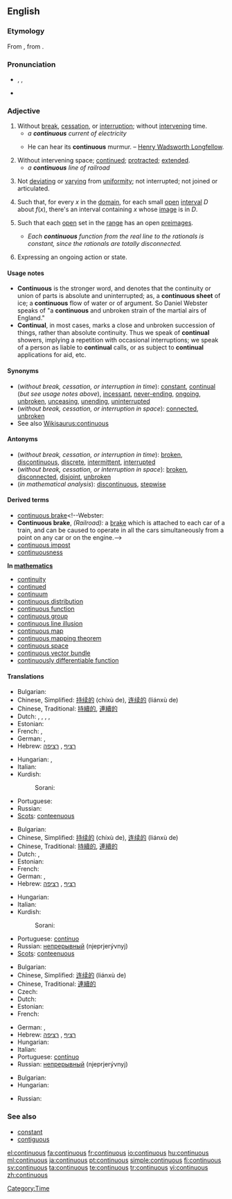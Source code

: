 {{wikipedia|Continuity}}
==English==

===Etymology===
From {{etyl|la}} {{term|lang=la|continuus}}, from {{term|lang=la|continere||to hold together}}.

===Pronunciation===
* {{enPR|kən-tĭnʹyo͞o-əs}}, {{IPA|/kənˈtɪnjuəs/}}, {{SAMPA|/k@n"tInju@s/}}
* {{audio|en-us-continuous.ogg|Audio (US)}}

===Adjective===
{{en-adj|-}}

# Without [[break]], [[cessation]], or [[interruption]]; without [[intervene|intervening]] time.
#* ''a '''continuous''' current of electricity''
#* {{rfdate}} He can hear its '''continuous''' murmur. – [[w:Henry Wadsworth Longfellow|Henry Wadsworth Longfellow]].
# Without intervening space; [[continue]]d; [[protract]]ed; [[extend]]ed.
#* ''a '''continuous''' line of railroad''
# {{botany}} Not [[deviate|deviating]] or [[vary]]ing from [[uniformity]]; not interrupted; not joined or articulated.
# {{analysis|of a [[function]]}} Such that, for every <math>x</math> in the [[domain]], for each small [[open]] [[interval]] <math>D</math> about <math>f(x)</math>, there's an interval containing <math>x</math> whose [[image]] is in <math>D</math>.
# {{mathematics|more generally|of a function}} Such that each [[open]] set in the [[range]] has an open [[preimages]].
#* ''Each '''continuous''' function from the real line to the rationals is constant, since the rationals are totally disconnected.''
# {{grammar}} Expressing an ongoing action or state.

====Usage notes====
* '''Continuous''' is the stronger word, and denotes that the continuity or union of parts is absolute and uninterrupted; as, a '''continuous sheet''' of ice; a '''continuous''' flow of water or of argument. So Daniel Webster speaks of "a '''continuous''' and unbroken strain of the martial airs of England."
* '''Continual''', in most cases, marks a close and unbroken succession of things, rather than absolute continuity. Thus we speak of '''continual''' showers, implying a repetition with occasional interruptions; we speak of a person as liable to '''continual''' calls, or as subject to '''continual''' applications for aid, etc.

====Synonyms====
* (''without break, cessation, or interruption in time''): [[constant]], [[continual]] (''but see usage notes above''), [[incessant]], [[never-ending]], [[ongoing]], [[unbroken]], [[unceasing]], [[unending]], [[uninterrupted]]
* (''without break, cessation, or interruption in space''): [[connected]], [[unbroken]]
* See also [[Wikisaurus:continuous]]

====Antonyms====
* (''without break, cessation, or interruption in time''): [[broken]], [[discontinuous]], [[discrete]], [[intermittent]], [[interrupted]]
* (''without break, cessation, or interruption in space''): [[broken]], [[disconnected]], [[disjoint]], [[unbroken]]
* (''in mathematical analysis''): [[discontinuous]], [[stepwise]]
<!--where does this one, from Webster, belong? [[batch]]-->

====Derived terms====
* [[continuous brake]]<!--Webster:
* '''Continuous brake''', ''(Railroad):'' a [[brake]] which is attached to each car of a train, and can be caused to operate in all the cars simultaneously from a point on any car or on the engine.-->
* [[continuous impost]]<!--Webster: *'''Continuous impost'''. See [[Impost]].-->
* [[continuousness]]

'''In [[mathematics]]''' <!-- from the index of MathWorld -->
* [[continuity]]
* [[continued]]
* [[continuum]]
* [[continuous distribution]]
* [[continuous function]]
* [[continuous group]]
* [[continuous line illusion]]
* [[continuous map]]
* [[continuous mapping theorem]]
* [[continuous space]]
* [[continuous vector bundle]]
* [[continuously differentiable function]]

====Translations====
{{trans-top|without break, cessation, or interruption in time}}
* Bulgarian: {{t|bg|непрекъснат|sc=Cyrl}}
* Chinese, Simplified: [[持续的]] (chíxù de), [[连续的]] (liánxù de)
* Chinese, Traditional: [[持續的]], [[連續的]]
* Dutch: {{t+|nl|continu}}, {{t+|nl|voortdurend}}, {{t-|nl|ononderbroken}}, {{t+|nl|aanhoudend}},  {{t-|nl|onophoudelijk}}
* Estonian: {{t|et|pidev}}
* French: {{t+|fr|continu}},  {{t|fr|continuel}}
* German: {{t+|de|kontinuierlich}}, {{t+|de|stetig}}
* Hebrew: [[רציף]] {{romanization of Hebrew|ratzíf}} {{m}}, [[רציפה]] {{romanization of Hebrew|retzifá}} {{f}}
{{trans-mid}}
* Hungarian: {{t+|hu|folytonos}}, {{t+|hu|folyamatos}}
* Italian: {{t+|it|continuo}}
* Kurdish:
*: Sorani: {{t|ku|به‌رده‌وام|tr=berdewam|sc=ku-Arab}}
* Portuguese: {{t+|pt|contínuo}}
* Russian: {{t+|ru|непрерывный|tr=njeprjerývnyj|sc=Cyrl}}
* [[Scots]]: [[conteenuous]]
{{trans-bottom}}

{{trans-top|without break, cessation, or interruption in space}}
* Bulgarian: {{t|bg|непрекъснат|sc=Cyrl}}
* Chinese, Simplified: [[持续的]] (chíxù de), [[连续的]] (liánxù de)
* Chinese, Traditional: [[持續的]], [[連續的]]
* Dutch: {{t+|nl|continu}}, {{t-|nl|ononderbroken}}
* Estonian: {{t|et|pidev}}
* French: {{t+|fr|continu}}
* German: {{t+|de|kontinuierlich}}, {{t+|de|stetig}}
* Hebrew: [[רציף]] {{romanization of Hebrew|ratzíf}} {{m}}, [[רציפה]] {{romanization of Hebrew|retzifá}} {{f}}
{{trans-mid}}
* Hungarian: {{t+|hu|folyamatos}}
* Italian: {{t+|it|continuo}}
* Kurdish:
*: Sorani: {{t|ku|به‌رده‌وام|tr=berdewam|sc=ku-Arab}}
* Portuguese: [[contínuo]]
* Russian: [[непрерывный]] (njeprjerývnyj)
* [[Scots]]: [[conteenuous]]
{{trans-bottom}}

{{trans-top|in botany}}
{{trans-mid}}
{{trans-bottom}}

{{trans-top|in mathematical analysis}}
* Bulgarian: {{t|bg|непрекъснат|sc=Cyrl}}
* Chinese, Simplified: [[连续的]] (liánxù de)
* Chinese, Traditional: [[連續的]]
* Czech: {{t-|cs|spojitý|m}}
* Dutch: {{t+|nl|continu}}
* Estonian: {{t|et|pidev}}
* French: {{t+|fr|continu}}
{{trans-mid}}
* German: {{t+|de|kontinuierlich}}, {{t+|de|stetig}}
* Hebrew: [[רציף]] {{romanization of Hebrew|ratzíf}} {{m}}, [[רציפה]] {{romanization of Hebrew|retzifá}} {{f}}
* Hungarian: {{t+|hu|folytonos}}
* Italian: {{t+|it|continuo}}
* Portuguese: [[contínuo]]
* Russian: [[непрерывный]] (njeprjerývnyj)
{{trans-bottom}}

{{trans-top|in grammar}}
* Bulgarian: {{t|bg|продължителен|sc=Cyrl}}
* Hungarian: {{t+|hu|folyamatos}}
{{trans-mid}}
* Russian: {{t+|ru|длительный|tr=dlitjel'nýj|sc=Cyrl}}
{{trans-bottom}}

===See also===
* [[constant]]
* [[contiguous]]

[[Category:Time]]

[[el:continuous]]
[[fa:continuous]]
[[fr:continuous]]
[[io:continuous]]
[[hu:continuous]]
[[ml:continuous]]
[[ja:continuous]]
[[pt:continuous]]
[[simple:continuous]]
[[fi:continuous]]
[[sv:continuous]]
[[ta:continuous]]
[[te:continuous]]
[[tr:continuous]]
[[vi:continuous]]
[[zh:continuous]]